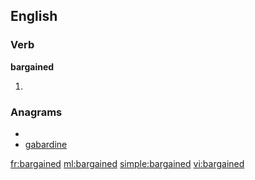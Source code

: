 ==English==
===Verb===
'''bargained'''

#{{past of|[[bargain]]}}

===Anagrams===
* {{alphagram|aabdeginr}}
* [[gabardine#English|gabardine]]

[[fr:bargained]]
[[ml:bargained]]
[[simple:bargained]]
[[vi:bargained]]